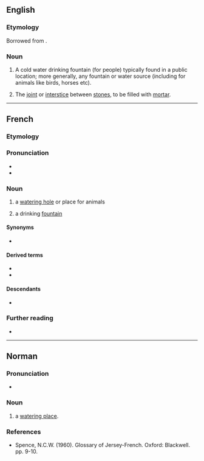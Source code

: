 ==English==

===Etymology===
Borrowed from {{bor|en|fr|abreuvoir||a [[watering]] place}}.

===Noun===
{{en-noun}}

# A cold water drinking fountain (for people) typically found in a public location; more generally, any fountain or water source (including for animals like birds, horses etc).
# {{lb|en|obsolete|masonry}} The [[joint]] or [[interstice]] between [[stone]]s, to be filled with [[mortar]].
#: {{rfquotek|en|Gwilt}}

----

==French==

===Etymology===
{{suffix|fr|abreuver|oir}}

===Pronunciation===
* {{fr-IPA}}
* {{audio|fr|Fr-abreuvoir.ogg|audio}}

===Noun===
{{fr-noun|m}}

# a [[watering hole]] or place for animals
# {{lb|fr|Canada|proscribed}} a drinking [[fountain]]

====Synonyms====
* {{sense|drinking fountain}} {{l|fr|fontaine}} {{qualifier|mostly Europe}}

====Derived terms====
* {{l|fr|abreuvoir à mouches}}
* {{l|fr|borne-abreuvoir}}

====Descendants====
* {{desc|en|abreuvoir|bor=1}}

===Further reading===
* {{R:TLFi}}

----

==Norman==

===Pronunciation===
* {{a|Jersey}} {{IPA|nrf|/abrəvwar/}}

===Noun===
{{head|nrf|noun|g=m|plural|abreuvoirs}}

# {{lb|nrf|Jersey}} a [[watering place]].

===References===
* Spence, N.C.W. (1960). Glossary of Jersey-French. Oxford: Blackwell. pp. 9-10.